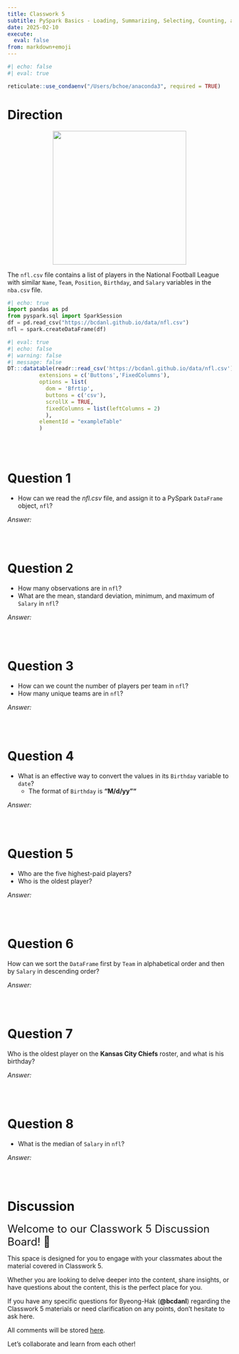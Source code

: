 ```yaml
---
title: Classwork 5
subtitle: PySpark Basics - Loading, Summarizing, Selecting, Counting, and Sorting Data
date: 2025-02-10
execute: 
  eval: false
from: markdown+emoji
---
```


```r
#| echo: false
#| eval: true

reticulate::use_condaenv("/Users/bchoe/anaconda3", required = TRUE)
```

# Direction


<p align="center">
  <img src="https://bcdanl.github.io/lec_figs/nfl.png" width="300px">
</p>


The `nfl.csv` file contains a list of players in the National Football League with similar `Name`, `Team`, `Position`, `Birthday`, and `Salary` variables in the `nba.csv` file. 



```python
#| echo: true
import pandas as pd
from pyspark.sql import SparkSession
df = pd.read_csv("https://bcdanl.github.io/data/nfl.csv")
nfl = spark.createDataFrame(df)
```


```r
#| eval: true
#| echo: false
#| warning: false
#| message: false
DT:::datatable(readr::read_csv('https://bcdanl.github.io/data/nfl.csv'), 
          extensions = c('Buttons','FixedColumns'),
          options = list(
            dom = 'Bfrtip',
            buttons = c('csv'),
            scrollX = TRUE,
            fixedColumns = list(leftColumns = 2)
            ), 
          elementId = "exampleTable"
          )
```

<br><br>

# Question 1
- How can we read the *nfl.csv* file, and assign it to a PySpark `DataFrame` object, `nfl`? 

*Answer:*
```python

```

<br>



# Question 2
- How many observations are in `nfl`?
- What are the mean, standard deviation, minimum, and maximum of `Salary` in `nfl`?

*Answer:*
```python

```

<br>

# Question 3
- How can we count the number of players per team in `nfl`?
- How many unique teams are in `nfl`?

*Answer:*
```python

```

<br>


# Question 4
- What is an effective way to convert the values in its `Birthday` variable to `date`?
  - The format of `Birthday` is **"M/d/yy""**

*Answer:*
```python

```

<br>


# Question 5
- Who are the five highest-paid players?
- Who is the oldest player?

*Answer:*
```python

```

<br>

# Question 6
How can we sort the `DataFrame` first by `Team` in alphabetical order and then by `Salary` in descending order?

*Answer:*
```python

```

<br>


# Question 7
Who is the oldest player on the **Kansas City Chiefs** roster, and what is his birthday?

*Answer:*
```python

```

<br>


# Question 8
- What is the median of `Salary` in `nfl`?

*Answer:*
```python

```

<br>


# Discussion

<font size = "5">Welcome to our Classwork 5 Discussion Board! 👋 </font>


This space is designed for you to engage with your classmates about the material covered in Classwork 5.

Whether you are looking to delve deeper into the content, share insights, or have questions about the content, this is the perfect place for you.

If you have any specific questions for Byeong-Hak (**@bcdanl**) regarding the Classwork 5 materials or need clarification on any points, don't hesitate to ask here. 

All comments will be stored [here](https://github.com/bcdanl/320/discussions/).

Let's collaborate and learn from each other!


